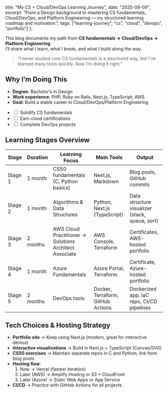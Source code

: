   title: "My CS + Cloud/DevOps Learning Journey",
  date: "2025-08-09",
  excerpt: "From a Design background to mastering CS fundamentals, Cloud/DevOps, and Platform Engineering — my structured learning roadmap and motivation.",
  tags: ["learning-journey", "cs", "cloud", "devops", "portfolio"]
};

This blog documents my path from **CS fundamentals → Cloud/DevOps → Platform Engineering**.  
I’ll share what I learn, what I break, and what I build along the way.

> “I never studied core CS fundamentals in a structured way, but I’ve learned many tools quickly. Now I’m doing it right.”

## Why I’m Doing This

- **Degree**: Bachelor’s in Design
- **Work experience**: PHP, Ruby on Rails, Next.js, TypeScript, AWS
- **Goal**: Build a stable career in Cloud/DevOps/Platform Engineering

<ul className="task-list">
  <li><input type="checkbox" /> Solidify CS fundamentals</li>
  <li><input type="checkbox" /> Earn cloud certifications</li>
  <li><input type="checkbox" /> Complete DevOps projects</li>
</ul>

## Learning Stages Overview

<table>
  <thead>
    <tr>
      <th>Stage</th>
      <th>Duration</th>
      <th>Learning Focus</th>
      <th>Main Tools</th>
      <th>Output</th>
    </tr>
  </thead>
  <tbody>
    <tr>
      <td>Stage 1</td>
      <td>1 month</td>
      <td>CS50 fundamentals (C, Python basics)</td>
      <td>Next.js, Markdown</td>
      <td>Blog posts, GitHub commits</td>
    </tr>
    <tr>
      <td>Stage 2</td>
      <td>1 month</td>
      <td>Algorithms & Data Structures</td>
      <td>Python, Next.js (TypeScript)</td>
      <td>Data structure visualizer (stack, queue, sort)</td>
    </tr>
    <tr>
      <td>Stage 3</td>
      <td>2 months</td>
      <td>AWS Cloud Practitioner → Solutions Architect Associate</td>
      <td>AWS Console, Terraform</td>
      <td>Certificates, AWS-hosted portfolio</td>
    </tr>
    <tr>
      <td>Stage 4</td>
      <td>1 month</td>
      <td>Azure Fundamentals</td>
      <td>Azure Portal, Terraform</td>
      <td>Certificate, Azure-hosted portfolio</td>
    </tr>
    <tr>
      <td>Stage 5</td>
      <td>2 months</td>
      <td>DevOps tools</td>
      <td>Docker, Terraform, GitHub Actions</td>
      <td>Dockerized app, IaC repo, CI/CD pipelines</td>
    </tr>
  </tbody>
</table>

## Tech Choices & Hosting Strategy

- **Portfolio site** → Keep using Next.js (modern, great for interactive demos)
- **Interactive visualizations** → Build in Next.js + TypeScript (Canvas/SVG)
- **CS50 exercises** → Maintain separate repos in C and Python, link from blog posts
- **Hosting flow**:
  1. Now → Vercel (fastest iteration)
  2. Later (AWS) → Amplify Hosting or S3 + CloudFront
  3. Later (Azure) → Static Web Apps or App Service
- **CI/CD** → Practice with GitHub Actions for all projects

